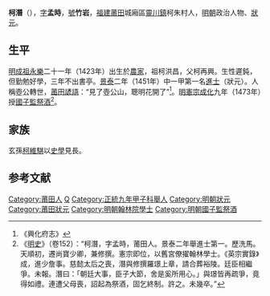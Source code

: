 '''柯潛'''（{{bd|1423年||1473年|catIdx=K柯}}），[[表字|字]]'''孟時'''，[[號|號]]'''竹岩'''，[[福建|福建]][[莆田|莆田]]城廂區[[靈川鎮|靈川鎮]]柯朱村人，[[明朝|明朝]]政治人物、[[狀元|狀元]]。

== 生平 ==
[[明成祖|明成祖]][[永乐_(明成祖)|永樂]]二十一年（1423年）出生於[[農家|農家]]，祖柯洪昌，父柯再興。生性遲鈍，但勤勉好學，三年不出書亭。[[景泰_(明代宗)|景泰]]二年（1451年）中一甲第一名[[進士|進士]]（狀元）。人稱壺公轉世，[[莆田|莆田]][[諺語|諺語]]：“見了壺公山，聰明花開了”<ref>《興化府志》</ref>。[[明憲宗|明憲宗]][[成化|成化]]九年（1473年）授[[國子監祭酒|國子監祭酒]]<ref>《[[明史|明史]]》（卷152）：“柯潛，字孟時，莆田人。景泰二年舉進士第一。歷洗馬。天順初，遷尚寶少卿，兼修撰。憲宗即位，以舊宮僚擢翰林學士。《英宗實錄》成，進少詹事。慈懿太后之喪，潛與修撰羅璟上章，請合葬裕陵。廷臣相繼爭。未報。潛曰：「朝廷大事，臣子大節，舍是奚所用心。」與璟皆再疏爭，竟得如禮。連遭父母喪，詔起為祭酒，固乞終制。許之。未幾卒。”</ref>。

== 家族 ==
玄孫[[柯維騏|柯維騏]]以[[史學|史學]]見長。

== 参考文献 ==
{{wikisource|明史/卷152}}
{{reflist}}

{{福建状元}}
{{正統十三年戊辰科會試副榜}}
{{景泰二年辛未科殿試金榜}}

{{Authority control}}
{{DEFAULTSORT:He何}}
[[Category:莆田人|Category:莆田人]]
[[Category:莆田靈川柯氏|Q]]
[[Category:正統九年甲子科舉人|Category:正統九年甲子科舉人]]
[[Category:明朝狀元|Category:明朝狀元]]
[[Category:莆田狀元|Category:莆田狀元]]
[[Category:明朝翰林院學士|Category:明朝翰林院學士]]
[[Category:明朝國子監祭酒|Category:明朝國子監祭酒]]

{{明朝人小作品}}
